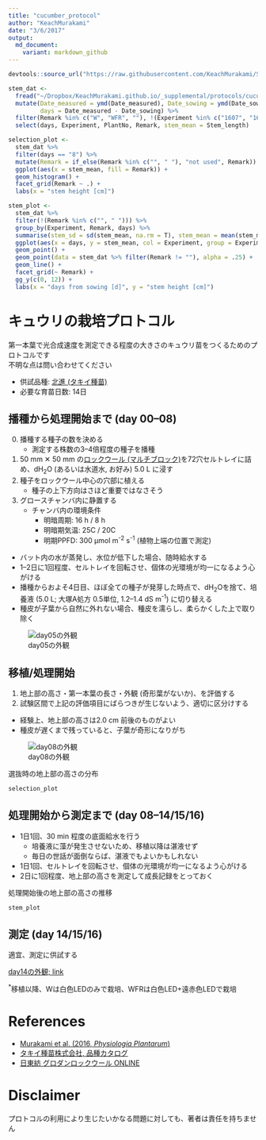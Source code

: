 ```yaml
---
title: "cucumber_protocol"
author: "KeachMurakami"
date: "3/6/2017"
output:
  md_document:
    variant: markdown_github
---
```


```r
devtools::source_url("https://raw.githubusercontent.com/KeachMurakami/Sources/master/Startup_silent.R")

stem_dat <-
  fread("~/Dropbox/KeachMurakami.github.io/_supplemental/protocols/cucumber/stem_height_log.csv") %>%
  mutate(Date_measured = ymd(Date_measured), Date_sowing = ymd(Date_sowing),
         days = Date_measured - Date_sowing) %>%
  filter(Remark %in% c("W", "WFR", ""), !(Experiment %in% c("1607", "1608", "x1"))) %>%
  select(days, Experiment, PlantNo, Remark, stem_mean = Stem_length)

selection_plot <-
  stem_dat %>%
  filter(days == "8") %>%
  mutate(Remark = if_else(Remark %in% c("", " "), "not used", Remark)) %>%
  ggplot(aes(x = stem_mean, fill = Remark)) +
  geom_histogram() +
  facet_grid(Remark ~ .) +
  labs(x = "stem height [cm]")

stem_plot <-
  stem_dat %>%
  filter(!(Remark %in% c("", " "))) %>%
  group_by(Experiment, Remark, days) %>%
  summarise(stem_sd = sd(stem_mean, na.rm = T), stem_mean = mean(stem_mean, na.rm = T)) %>%
  ggplot(aes(x = days, y = stem_mean, col = Experiment, group = Experiment)) +
  geom_point() +
  geom_point(data = stem_dat %>% filter(Remark != ""), alpha = .25) +
  geom_line() +
  facet_grid(~ Remark) +
  gg_y(c(0, 12)) +
  labs(x = "days from sowing [d]", y = "stem height [cm]")
```

# キュウリの栽培プロトコル

第一本葉で光合成速度を測定できる程度の大きさのキュウリ苗をつくるためのプロトコルです  
不明な点は問い合わせてください  


- 供試品種: [北進 (タキイ種苗)](http://www.takii.co.jp/CGI/tsk/shohin/shohin.cgi?breed_seq=00000108)
- 必要な育苗日数: 14日


## 播種から処理開始まで (day 00--08)

0. 播種する種子の数を決める
    - 測定する株数の3--4倍程度の種子を播種
1. 50 mm ✕ 50 mm の[ロックウール (マルチブロック)](http://www.nittobo.co.jp/business/environment-health/green/grodan/syouhin.html)を72穴セルトレイに詰め、dH~2~O (あるいは水道水, お好み) 5.0 L に浸す
2. 種子をロックウール中心の穴部に植える
    - 種子の上下方向はさほど重要ではなさそう
3. グロースチャンバ内に静置する
    - チャンバ内の環境条件
        - 明暗周期: 16 h / 8 h
        - 明暗期気温: 25C / 20C
        - 明期PPFD: 300 µmol m^-2^ s^-1^ (植物上端の位置で測定)

- バット内の水が蒸発し、水位が低下した場合、随時給水する
- 1--2日に1回程度、セルトレイを回転させ、個体の光環境が均一になるよう心がける
- 播種からおよそ4日目、ほぼ全ての種子が発芽した時点で、dH~2~Oを捨て、培養液 (5.0 L; 大塚A処方 0.5単位, 1.2--1.4 dS m^-1^) に切り替える
- 種皮が子葉から自然に外れない場合、種皮を濡らし、柔らかくした上で取り除く

![day05の外観](photo_day05.png)



## 移植/処理開始

1. 地上部の高さ・第一本葉の長さ・外観 (奇形葉がないか)、を評価する
2. 試験区間で上記の評価項目にばらつきが生じないよう、適切に区分けする

- 経験上、地上部の高さは2.0 cm 前後のものがよい
- 種皮が遅くまで残っていると、子葉が奇形になりがち

![day08の外観](photo_day08.png)

選抜時の地上部の高さの分布

```r
selection_plot
```

## 処理開始から測定まで (day 08--14/15/16)

- 1日1回、30 min 程度の底面給水を行う
    - 培養液に藻が発生させないため、移植以降は湛液せず
    - 毎日の世話が面倒ならば、湛液でもよいかもしれない
- 1日1回、セルトレイを回転させ、個体の光環境が均一になるよう心がける
- 2日に1回程度、地上部の高さを測定して成長記録をとっておく

処理開始後の地上部の高さの推移

```r
stem_plot
```


## 測定 (day 14/15/16)

適宜、測定に供試する

[day14の外観; link](http://onlinelibrary.wiley.com/store/10.1111/ppl.12421/asset/supinfo/ppl12421-sup-0001-FigureS1.pdf?v=1&s=677bc5fc64b632917af7d2d801b950631f2e8270)

^\*^移植以降、Wは白色LEDのみで栽培、WFRは白色LED+遠赤色LEDで栽培


# References

- [Murakami et al. (2016, *Physiologia Plantarum*)](http://onlinelibrary.wiley.com/wol1/doi/10.1111/ppl.12421/abstract)
- [タキイ種苗株式会社, 品種カタログ](http://www.takii.co.jp/CGI/tsk/shohin/shohin.cgi?breed_seq=00000108)
- [日東紡 グロダンロックウール ONLINE](http://www.nittobo.co.jp/business/environment-health/green/grodan/syouhin.html)


# Disclaimer

プロトコルの利用により生じたいかなる問題に対しても、著者は責任を持ちません
